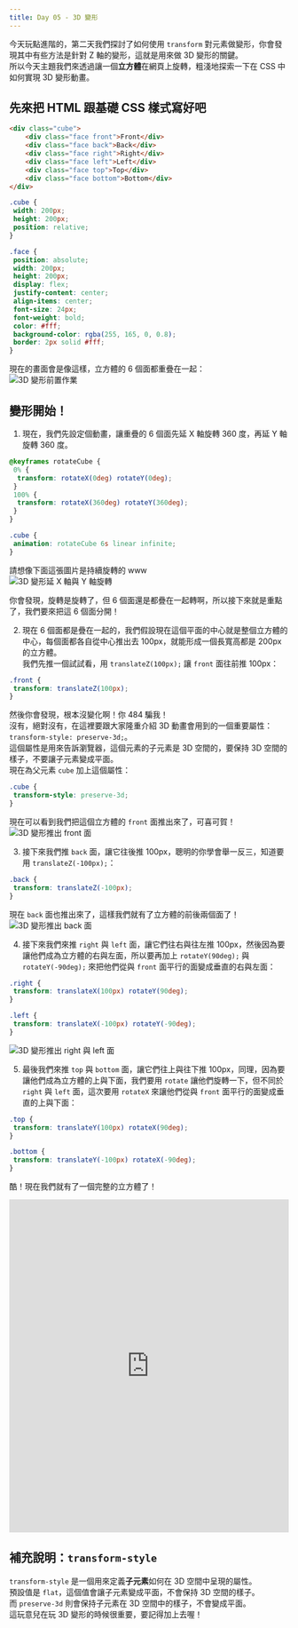 ```yaml
---
title: Day 05 - 3D 變形
---
```

今天玩點進階的，第二天我們探討了如何使用 `transform` 對元素做變形，你會發現其中有些方法是針對 Z 軸的變形，這就是用來做 3D 變形的關鍵。  
所以今天主題我們來透過讓一個**立方體**在網頁上旋轉，粗淺地探索一下在 CSS 中如何實現 3D 變形動畫。

## 先來把 HTML 跟基礎 CSS 樣式寫好吧
```html
<div class="cube">
	<div class="face front">Front</div>
	<div class="face back">Back</div>
	<div class="face right">Right</div>
	<div class="face left">Left</div>
	<div class="face top">Top</div>
	<div class="face bottom">Bottom</div>
</div>
```
```css
.cube {
 width: 200px;
 height: 200px;
 position: relative;
}

.face {
 position: absolute;
 width: 200px;
 height: 200px;
 display: flex;
 justify-content: center;
 align-items: center;
 font-size: 24px;
 font-weight: bold;
 color: #fff;
 background-color: rgba(255, 165, 0, 0.8);
 border: 2px solid #fff;
}
```

現在的畫面會是像這樣，立方體的 6 個面都重疊在一起：  
![3D 變形前置作業](./img/day05_3D_basic.jpg)

## 變形開始！
1. 現在，我們先設定個動畫，讓重疊的 6 個面先延 X 軸旋轉 360 度，再延 Y 軸旋轉 360 度。
```css
@keyframes rotateCube {
 0% {
  transform: rotateX(0deg) rotateY(0deg);
 }
 100% {
  transform: rotateX(360deg) rotateY(360deg);
 }
}

.cube {
 animation: rotateCube 6s linear infinite;
}
```

請想像下面這張圖片是持續旋轉的 www  
![3D 變形延 X 軸與 Y 軸旋轉](./img/day05_3D_step1.jpg)

你會發現，旋轉是旋轉了，但 6 個面還是都疊在一起轉啊，所以接下來就是重點了，我們要來把這 6 個面分開！

2. 現在 6 個面都是疊在一起的，我們假設現在這個平面的中心就是整個立方體的中心，每個面都各自從中心推出去 100px，就能形成一個長寬高都是 200px 的立方體。  
我們先推一個試試看，用 `translateZ(100px);` 讓 `front` 面往前推 100px：
```css
.front {
 transform: translateZ(100px);
}
```

然後你會發現，根本沒變化啊！你 484 騙我！  
沒有，絕對沒有，在這裡要跟大家隆重介紹 3D 動畫會用到的一個重要屬性：`transform-style: preserve-3d;`。  
這個屬性是用來告訴瀏覽器，這個元素的子元素是 3D 空間的，要保持 3D 空間的樣子，不要讓子元素變成平面。  
現在為父元素 `cube` 加上這個屬性：
```css
.cube {
 transform-style: preserve-3d;
}
```

現在可以看到我們把這個立方體的 `front` 面推出來了，可喜可賀！  
![3D 變形推出 front 面](./img/day05_3D_front.jpg)


3. 接下來我們推 `back` 面，讓它往後推 100px，聰明的你學會舉一反三，知道要用 `translateZ(-100px);`：
```css
.back {
 transform: translateZ(-100px);
}
```

現在 `back` 面也推出來了，這樣我們就有了立方體的前後兩個面了！  
![3D 變形推出 back 面](./img/day05_3D_back.jpg)

4. 接下來我們來推 `right` 與 `left` 面，讓它們往右與往左推 100px，然後因為要讓他們成為立方體的右與左面，所以要再加上 `rotateY(90deg);` 與 `rotateY(-90deg);` 來把他們從與 `front` 面平行的面變成垂直的右與左面：
```css
.right {
 transform: translateX(100px) rotateY(90deg);
}

.left {
 transform: translateX(-100px) rotateY(-90deg);
}
```

![3D 變形推出 right 與 left 面](./img/day05_3D_right.jpg)

5. 最後我們來推 `top` 與 `bottom` 面，讓它們往上與往下推 100px，同理，因為要讓他們成為立方體的上與下面，我們要用 `rotate` 讓他們旋轉一下，但不同於 `right` 與 `left` 面，這次要用 `rotateX` 來讓他們從與 `front` 面平行的面變成垂直的上與下面：
```css
.top {
 transform: translateY(100px) rotateX(90deg);
}

.bottom {
 transform: translateY(-100px) rotateX(-90deg);
}
```

酷！現在我們就有了一個完整的立方體了！  

<iframe height="600" width="100%" title="day 05 - 3D_transform" src="https://codepen.io/ChungYingHo/embed/RwzxajL?default-tab=html%2Cresult" frameborder="no" loading="lazy" allowtransparency="true" allowfullscreen="true">
  See the Pen <a href="https://codepen.io/ChungYingHo/pen/RwzxajL">
  day 05 - 3D_transform</a> by ChungYingHo (<a href="https://codepen.io/ChungYingHo">@ChungYingHo</a>)
  on <a href="https://codepen.io">CodePen</a>.
</iframe>

## 補充說明：`transform-style`
`transform-style` 是一個用來定義**子元素**如何在 3D 空間中呈現的屬性。  
預設值是 `flat`，這個值會讓子元素變成平面，不會保持 3D 空間的樣子。  
而 `preserve-3d` 則會保持子元素在 3D 空間中的樣子，不會變成平面。  
這玩意兒在玩 3D 變形的時候很重要，要記得加上去喔！